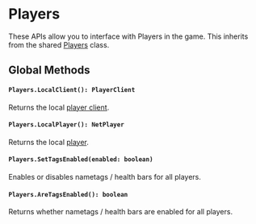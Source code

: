 # Players

These APIs allow you to interface with Players in the game. This inherits from the shared [Players](/shared-api/players) class.

## Global Methods

#### `Players.LocalClient(): PlayerClient`

Returns the local [player client](/client-api/playerclient).

#### `Players.LocalPlayer(): NetPlayer`

Returns the local [player](/client-api/netplayer).


#### `Players.SetTagsEnabled(enabled: boolean)`

Enables or disables nametags / health bars for all players.


#### `Players.AreTagsEnabled(): boolean`

Returns whether nametags / health bars are enabled for all players.
